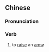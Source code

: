 {{also|兴兵}}
==Chinese==
{{zh-forms|s=兴兵}}

===Pronunciation===
{{zh-pron
|m=xīngbīng
|mn=heng-peng
|cat=v
}}

===Verb===
{{zh-verb}}

# {{lb|zh|archaic}} to [[raise]] an [[army]]